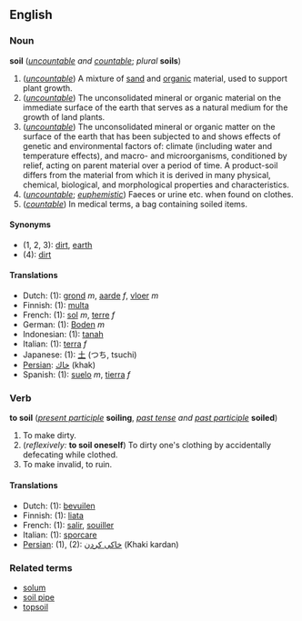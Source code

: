 ==English==
===Noun===
'''soil''' (''[[uncountable]] and [[countable]]''; ''plural'' '''soils''')

#(''[[uncountable]]'') A mixture of [[sand]] and [[organic]] material, used to support plant growth.
# (''[[uncountable]]'') The unconsolidated mineral or organic material on the immediate surface of the earth that serves as a natural medium for the growth of land plants. 
# (''[[uncountable]]'') The unconsolidated mineral or organic matter on the surface of the earth that has been subjected to and shows effects of genetic and environmental factors of: climate (including water and temperature effects), and macro- and microorganisms, conditioned by relief, acting on parent material over a period of time. A product-soil differs from the material from which it is derived in many physical, chemical, biological, and morphological properties and characteristics. 
#(''[[uncountable]]''; ''[[euphemistic]]'') Faeces or urine etc. when found on clothes.
#(''[[countable]]'') In medical terms, a bag containing soiled items.

====Synonyms====
*(1, 2, 3): [[dirt]], [[earth]]
*(4): [[dirt]]

====Translations====
*Dutch: (1): [[grond]] ''m'', [[aarde]] ''f'', [[vloer]] ''m''
*Finnish: (1): [[multa]]
*French: (1): [[sol]] ''m'', [[terre]] ''f''
*German: (1): [[Boden]] ''m''
*Indonesian: (1): [[tanah]]
*Italian: (1): [[terra]] ''f''
*Japanese: (1): [[土]] (つち, tsuchi)
*[[Persian]]: [[خاك]] (khak)
*Spanish: (1): [[suelo]] ''m'', [[tierra]] ''f''

===Verb===
'''to soil''' (''[[present participle]]'' '''soiling''', ''[[past tense]] and [[past participle]]'' '''soiled''')

#To make dirty.
#(''reflexively:'' '''to soil oneself''') To dirty one's clothing by accidentally defecating while clothed.
#To make invalid, to ruin.

====Translations====
*Dutch: (1): [[bevuilen]]
*Finnish: (1): [[liata]]
*French: (1): [[salir]], [[souiller]]
*Italian: (1): [[sporcare]]
*[[Persian]]: (1), (2): [[خاكی كردن]] (Khaki kardan)

===Related terms===
*[[solum]]
*[[soil pipe]]
*[[topsoil]]